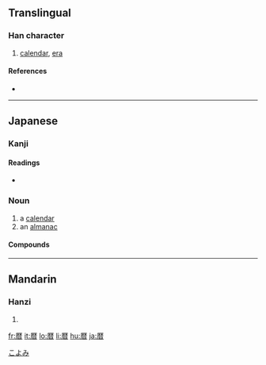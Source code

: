 {{see|曆}}
==Translingual==

===Han character===
{{Han char|rn=72|rad=日|as=10|sn=14|four=|canj=一木木日 (MDDA)}}

# [[calendar]], [[era]]

====References====
* {{Han ref|kx=0499.061|dkj=14111|hdz=10078.011|uh=66A6|ud=26278}}

----

==Japanese==

===Kanji===
{{ja-kanji|grade=c|rs=日10}}

====Readings====
* {{ja-readings|on=|kun=[[れき]] (reki)}}

===Noun===
{{ja-noun|k|hira=こよみ|rom=koyomi}}

# a [[calendar]]
# an [[almanac]]

====Compounds====


[[Category:1000 Japanese basic words|こよみ]]

----

==Mandarin==

===Hanzi===
{{cmn-hanzi|pin=[[lì]] ([[li4]])|wg=li<sup>4</sup>}}

# {{defn|Mandarin}}

[[fr:暦]]
[[it:暦]]
[[lo:暦]]
[[li:暦]]
[[hu:暦]]
[[ja:暦]]